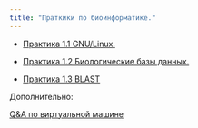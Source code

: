 ```yaml
---
title: "Праткики по биоинформатике."
---
```


-   [Практика 1.1 GNU/Linux.](practices/linux.qmd)

-   [Практика 1.2 Биологические базы данных.](practices/db.qmd)

-   [Практика 1.3 BLAST](practices/blast.qmd)

<!-- -   [Практика 4. Множественное выравнивание последовательностей (MSA).](practices/msa.qmd) -->

<!-- -   [Практика 8. Скрытые марковские модели.](practices/hmm.qmd) -->

<!-- -   [Практика 9. HMM-профили.](practices/hmm_profiles.qmd) -->

<!-- -   [Практика 10. Предсказание генов](practices/gene_prediction.qmd) -->

<!-- -   [Практика 11. Онтологии](practices/ontology.qmd) -->

<!-- -   [Практика 2.5. Сборка геномов](practices/genome_assembly.qmd) -->

Дополнительно:

[Q&A по виртуальной машине](practices/server-help.qmd)
